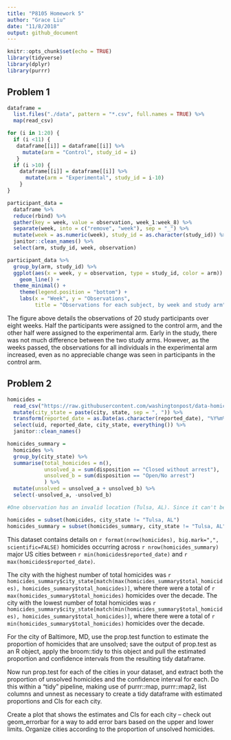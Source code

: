 ```yaml
---
title: "P8105 Homework 5"
author: "Grace Liu"
date: "11/8/2018"
output: github_document
---
```


```r
knitr::opts_chunk$set(echo = TRUE)
library(tidyverse)
library(dplyr)
library(purrr)
```

## Problem 1 
```r
dataframe = 
  list.files("./data", pattern = "*.csv", full.names = TRUE) %>% 
  map(read_csv)

for (i in 1:20) {
  if (i <11) {
   dataframe[[i]] = dataframe[[i]] %>% 
     mutate(arm = "Control", study_id = i)
   }
  if (i >10) {
    dataframe[[i]] = dataframe[[i]] %>% 
      mutate(arm = "Experimental", study_id = i-10)
    }
}

participant_data =
  dataframe %>% 
  reduce(rbind) %>% 
  gather(key = week, value = observation, week_1:week_8) %>% 
  separate(week, into = c("remove", "week"), sep = "_") %>% 
  mutate(week = as.numeric(week), study_id = as.character(study_id)) %>% 
  janitor::clean_names() %>% 
  select(arm, study_id, week, observation)
```

```r
participant_data %>% 
  group_by(arm, study_id) %>% 
  ggplot(aes(x = week, y = observation, type = study_id, color = arm)) + 
    geom_line() +
  theme_minimal() +
    theme(legend.position = "bottom") +
    labs(x = "Week", y = "Observations", 
         title = "Observations for each subject, by week and study arm")
```

The figure above details the observations of 20 study participants over eight weeks. Half the participants were assigned to the control arm, and the other half were assigned to the experimental arm. Early in the study, there was not much difference between the two study arms. However, as the weeks passed, the observations for all individuals in the experimental arm increased, even as no appreciable change was seen in participants in the control arm.  

## Problem 2
```r
homicides = 
  read_csv("https://raw.githubusercontent.com/washingtonpost/data-homicides/master/homicide-data.csv") %>% 
  mutate(city_state = paste(city, state, sep = ", ")) %>% 
  transform(reported_date = as.Date(as.character(reported_date), "%Y%m%d")) %>% 
  select(uid, reported_date, city_state, everything()) %>% 
  janitor::clean_names()

homicides_summary =
  homicides %>% 
  group_by(city_state) %>% 
  summarise(total_homicides = n(),
            unsolved_a = sum(disposition == "Closed without arrest"),
            unsolved_b = sum(disposition == "Open/No arrest")
            ) %>% 
  mutate(unsolved = unsolved_a + unsolved_b) %>% 
  select(-unsolved_a, -unsolved_b)

#One observation has an invalid location (Tulsa, AL). Since it can't be determined if this should be "Tulsa, OK" or "Birmingham, AL", I am dropping the observation from the datasets.

homicides = subset(homicides, city_state != "Tulsa, AL")
homicides_summary = subset(homicides_summary, city_state != "Tulsa, AL")
```

This dataset contains details on `r format(nrow(homicides), big.mark=",", scientific=FALSE)` homicides occurring across `r nrow(homicides_summary)` major US cities between `r min(homicides$reported_date)` and `r max(homicides$reported_date)`. 

The city with the highest number of total homicides was `r homicides_summary$city_state[match(max(homicides_summary$total_homicides), homicides_summary$total_homicides)]`, where there were a total of `r max(homicides_summary$total_homicides)` homicides over the decade. The city with the lowest number of total homicides was `r homicides_summary$city_state[match(min(homicides_summary$total_homicides), homicides_summary$total_homicides)]`, where there were a total of `r min(homicides_summary$total_homicides)` homicides over the decade. 





For the city of Baltimore, MD, use the prop.test function to estimate the proportion of homicides that are unsolved; save the output of prop.test as an R object, apply the broom::tidy to this object and pull the estimated proportion and confidence intervals from the resulting tidy dataframe.

Now run prop.test for each of the cities in your dataset, and extract both the proportion of unsolved homicides and the confidence interval for each. Do this within a “tidy” pipeline, making use of purrr::map, purrr::map2, list columns and unnest as necessary to create a tidy dataframe with estimated proportions and CIs for each city.

Create a plot that shows the estimates and CIs for each city – check out geom_errorbar for a way to add error bars based on the upper and lower limits. Organize cities according to the proportion of unsolved homicides.

